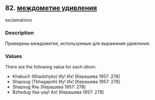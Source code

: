 ## 82. <a href =  'https://agricolamz.github.io/The_Circassian_Isoglosses_Database/82.html'>междометие удивления</a>
exclamations

### Description

Приведены междометия, используемые для выражения удивления.

### Values
There are the following value for each idiom:

* Khakuch (Khadzhyko) Иу! Их! [Керашева 1957: 278] 
* Shapsug (Tkhagapsh) Иу! Их! [Керашева 1957: 278] 
* Shapsug  Яль [Керашева 1957: 278] 
* Bzhedug  Уаа-уау! Ал! [Керашева 1957: 278] 

